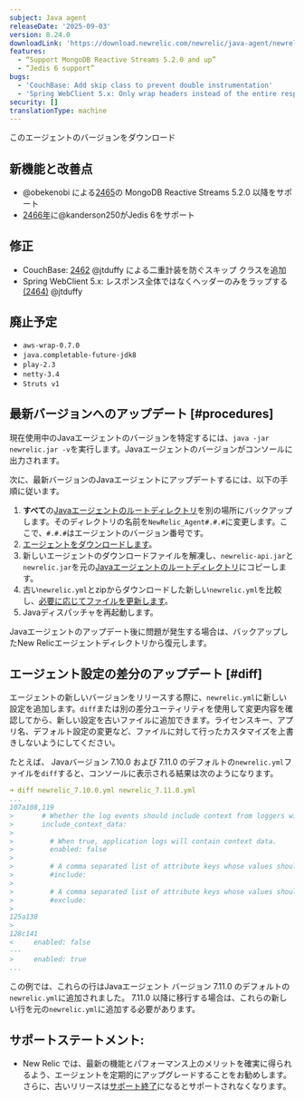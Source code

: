 ```yaml
---
subject: Java agent
releaseDate: '2025-09-03'
version: 8.24.0
downloadLink: 'https://download.newrelic.com/newrelic/java-agent/newrelic-agent/8.24.0/'
features:
  - “Support MongoDB Reactive Streams 5.2.0 and up”
  - “Jedis 6 support”
bugs:
  - 'CouchBase: Add skip class to prevent double instrumentation'
  - 'Spring WebClient 5.x: Only wrap headers instead of the entire response'
security: []
translationType: machine
---
```


<ButtonGroup>
  <ButtonLink role="button" to="https://download.newrelic.com/newrelic/java-agent/newrelic-agent/8.24.0/" variant="primary">
    このエージェントのバージョンをダウンロード
  </ButtonLink>
</ButtonGroup>

## 新機能と改善点

* @obekenobi による[2465](https://github.com/newrelic/newrelic-java-agent/pull/2465)の MongoDB Reactive Streams 5.2.0 以降をサポート
* [2466年](https://github.com/newrelic/newrelic-java-agent/pull/2466)に@kanderson250がJedis 6をサポート

## 修正

* CouchBase: [2462](https://github.com/newrelic/newrelic-java-agent/pull/2462) @jtduffy による二重計装を防ぐスキップ クラスを追加
* Spring WebClient 5.x: レスポンス全体ではなくヘッダーのみをラップする[(2464)](https://github.com/newrelic/newrelic-java-agent/pull/2464) @jtduffy

## 廃止予定

* `aws-wrap-0.7.0`
* `java.completable-future-jdk8`
* `play-2.3`
* `netty-3.4`
* `Struts v1`

## 最新バージョンへのアップデート [#procedures]

現在使用中のJavaエージェントのバージョンを特定するには、`java -jar newrelic.jar -v`を実行します。Javaエージェントのバージョンがコンソールに出力されます。

次に、最新バージョンのJavaエージェントにアップデートするには、以下の手順に従います。

1. **すべて**の[Javaエージェントのルートディレクトリ](/docs/agents/manage-apm-agents/troubleshooting/find-agent-root-directory#java-agent)を別の場所にバックアップします。そのディレクトリの名前を`NewRelic_Agent#.#.#`に変更します。ここで、`#.#.#`はエージェントのバージョン番号です。
2. [エージェントをダウンロードします](/docs/release-notes/agent-release-notes/java-release-notes)。
3. 新しいエージェントのダウンロードファイルを解凍し、`newrelic-api.jar`と`newrelic.jar`を元の[Javaエージェントのルートディレクトリ](/docs/agents/manage-apm-agents/troubleshooting/find-agent-root-directory#java-agent)にコピーします。
4. 古い`newrelic.yml`とzipからダウンロードした新しい`newrelic.yml`を比較し、[必要に応じてファイルを更新します](#diff)。
5. Javaディスパッチャを再起動します。

Javaエージェントのアップデート後に問題が発生する場合は、バックアップしたNew Relicエージェントディレクトリから復元します。

## エージェント設定の差分のアップデート [#diff]

エージェントの新しいバージョンをリリースする際に、`newrelic.yml`に新しい設定を追加します。`diff`または別の差分ユーティリティを使用して変更内容を確認してから、新しい設定を古いファイルに追加できます。ライセンスキー、アプリ名、デフォルト設定の変更など、ファイルに対して行ったカスタマイズを上書きしないようにしてください。

たとえば、 Javaバージョン 7.10.0 および 7.11.0 のデフォルトの`newrelic.yml`ファイルを`diff`すると、コンソールに表示される結果は次のようになります。

```yaml
➜ diff newrelic_7.10.0.yml newrelic_7.11.0.yml
...
107a108,119
>       # Whether the log events should include context from loggers with support for that.
>       include_context_data:
>
>         # When true, application logs will contain context data.
>         enabled: false
>
>         # A comma separated list of attribute keys whose values should be sent to New Relic.
>         #include:
>
>         # A comma separated list of attribute keys whose values should not be sent to New Relic.
>         #exclude:
>
125a138
>
128c141
<     enabled: false
---
>     enabled: true
...
```

この例では、これらの行はJavaエージェント バージョン 7.11.0 のデフォルトの`newrelic.yml`に追加されました。 7.11.0 以降に移行する場合は、これらの新しい行を元の`newrelic.yml`に追加する必要があります。

## サポートステートメント:

* New Relic では、最新の機能とパフォーマンス上のメリットを確実に得られるよう、エージェントを定期的にアップグレードすることをお勧めします。さらに、古いリリースは[サポート終了](https://docs.newrelic.com/docs/using-new-relic/cross-product-functions/install-configure/notification-changes-new-relic-saas-features-distributed-software/)になるとサポートされなくなります。